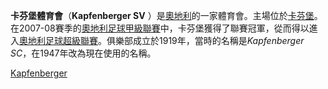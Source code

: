 {{Unreferenced|time=2020-01-21T12:27:41+00:00}}
{{Football club infobox-1 |
  clubname =卡芬堡|
  image    =[[檔案:卡芬堡足球俱樂部logo.png|150px]]  |
  fullname =卡芬堡體育會<br>Kapfenberger SV|
  nickname = |
  founded  = 1919年9月14日|
  ground   = Franz-Fekete-Stadion|
  city     = [[奧地利|奧地利]][[卡芬堡|卡芬堡]]|
  capacity = 12,000人| 
  chairman = Erwin Fuchs |
  manager  = {{flagicon|Austria}} Werner Gregoritsch |
  league   = [[奥地利足球乙级联赛|奥地利足球乙级联赛]] |
  season   = 2020－21 |
  position = 奧乙，第 10 名 |
| pattern_la1 = _white_stripes
|  pattern_b1 = _whitestripes
| pattern_ra1 = _white_stripes
|    leftarm1 = FF0000
|       body1 = FF0000
|   rightarm1 = FF0000
|     shorts1 = FF0000
|      socks1 = FF0000
| pattern_la2 =
|  pattern_b2 = _thinbluesides
| pattern_ra2 =
|    leftarm2 = FFFFFF
|       body2 = FFFFFF
|   rightarm2 = FFFFFF
|     shorts2 = FFFFFF
|      socks2 = FFFFFF
 }}

'''卡芬堡體育會'''（''' Kapfenberger SV ''' ）是[[奧地利|奧地利]]的一家體育會。主場位於[[卡芬堡|卡芬堡]]。在2007-08賽季的[[奧地利足球甲級聯賽|奧地利足球甲級聯賽]]中，卡芬堡獲得了聯賽冠軍，從而得以進入[[奧地利足球超級聯賽|奧地利足球超級聯賽]]。俱樂部成立於1919年，當時的名稱是''Kapfenberger SC''，在1947年改為現在使用的名稱。
{{奧地利足球超級聯賽}}

[[Category:奧地利足球俱樂部|Kapfenberger]]